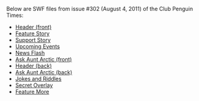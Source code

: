Below are SWF files from issue #302 (August 4, 2011) of the Club Penguin Times:
*[[Media:News302HeaderFront.swf|Header (front)]]
*[[Media:News302FeatureStory.swf|Feature Story]]
*[[Media:News302SupportStory.swf|Support Story]]
*[[Media:News302UpcomingEvents.swf|Upcoming Events]]
*[[Media:News302NewsFlash.swf|News Flash]]
*[[Media:News302AskAuntArcticFront.swf|Ask Aunt Arctic (front)]]
*[[Media:News302HeaderBack.swf|Header (back)]]
*[[Media:News302AskAuntArcticBack.swf|Ask Aunt Arctic (back)]]
*[[Media:News302JokesAndRiddles.swf|Jokes and Riddles]]
*[[Media:News302SecretOverlay.swf|Secret Overlay]]
*[[Media:News302FeatureMore.swf|Feature More]]
